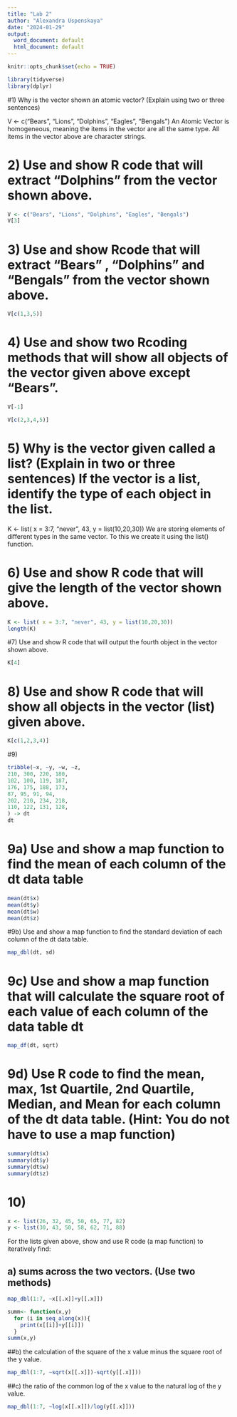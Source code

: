 ```yaml
---
title: "Lab 2"
author: "Alexandra Uspenskaya"
date: "2024-01-29"
output:
  word_document: default
  html_document: default
---
```


```r
knitr::opts_chunk$set(echo = TRUE)
```

```r
library(tidyverse)
library(dplyr)
```

#1) Why is the vector shown an atomic vector? (Explain using two or three sentences)

V <- c("Bears", "Lions", "Dolphins", "Eagles", "Bengals") 
An Atomic Vector is homogeneous, meaning the items in the vector are all the same type. All items in the vector above are character strings.

# 2) Use and show R code that will extract "Dolphins" from the vector shown above.
```r
V <- c("Bears", "Lions", "Dolphins", "Eagles", "Bengals") 
V[3]
```

# 3) Use and show Rcode that will extract "Bears" , "Dolphins" and "Bengals" from the vector shown above.

```r
V[c(1,3,5)]
```
# 4) Use and show two Rcoding methods that will show all objects of the vector given above except "Bears".

```r
V[-1]
```

```r
V[c(2,3,4,5)]


```


# 5) Why is the vector given called a list? (Explain in two or three sentences) If the vector is a list, identify the type of each object in the list.
K <- list( x = 3:7, "never", 43, y = list(10,20,30))
We are storing elements of different types in the same vector. To this we create it using the list() function. 


# 6) Use and show R code that will give the length of the vector shown above.
```r
K <- list( x = 3:7, "never", 43, y = list(10,20,30))
length(K)
```

#7) Use and show R code that will output the fourth object in the vector shown above.
```r
K[4]
```
# 8) Use and show R code that will show all objects in the vector (list) given above. 

```r
K[c(1,2,3,4)]
```
#9)
```r
tribble(~x, ~y, ~w, ~z,
210, 300, 220, 180,
102, 100, 119, 187,
176, 175, 188, 173,
87, 95, 91, 94,
202, 210, 234, 218,
110, 122, 131, 128,
) -> dt
dt
```

# 9a) Use and show a map function to find the mean of each column of the dt data table


```r
mean(dt$x)
mean(dt$y)
mean(dt$w)
mean(dt$z)
```
#9b) Use and show a map function to find the standard deviation of each column of the dt data table.

```r
map_dbl(dt, sd)
```

# 9c) Use and show a map function that will calculate the square root of each value of each column of the data table dt
```r
map_df(dt, sqrt)
```

# 9d) Use R code to find the mean, max, 1st Quartile, 2nd Quartile, Median, and Mean for each column of the dt data table. (Hint: You do not have to use a map function)
```r
summary(dt$x)
summary(dt$y)
summary(dt$w)
summary(dt$z)
```




# 10)
```r
x <- list(26, 32, 45, 50, 65, 77, 82)
y <- list(30, 43, 50, 58, 62, 71, 88)
```

For the lists given above, show and use R code (a map function) to iteratively find:

## a) sums across the two vectors. (Use two methods)
```r
map_dbl(1:7, ~x[[.x]]+y[[.x]])

summ<- function(x,y)
  for (i in seq_along(x)){
    print(x[[i]]+y[[i]])
  }
summ(x,y)
```


##b) the calculation of the square of the x value minus the square root of the y value.

```r
map_dbl(1:7, ~sqrt(x[[.x]])-sqrt(y[[.x]]))
```


##c) the ratio of the common log of the x value to the natural log of the y value.

```r
map_dbl(1:7, ~log(x[[.x]])/log(y[[.x]]))
```
















